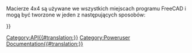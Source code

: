 <languages/>
{{VeryImportantMessage|''(Październik 2019)'' Nie edytuj tych stron. Informacje są niekompletne i nieaktualne. Najnowsze API można znaleźć w [https://www.freecadweb.org/api automatycznie generowana dokumentacja API], lub wygenerować dokumentację samodzielnie, śledząc dokument [[Source documentation/pl|Dokumentacja źródłowa]].}}

Macierze 4x4 są używane we wszystkich miejscach programu FreeCAD i mogą być tworzone w jeden z następujących sposobów:
{{Code|code=
m = FreeCAD.Matrix()          # m = the [http://en.wikipedia.org/wiki/Identity_matrix identity matrix]
m = FreeCAD.Base.Matrix()
print m.A21()               # print m[1][0]
}}


<div class="mw-translate-fuzzy">
{{APIFunction|A| | |wszystkie elementy macierzy.}}
{{APIFunction|A11| | |element macierzy.}}
{{APIFunction|A12| | |element macierzy.}}
{{APIFunction|A13| | |element macierzy.}}
{{APIFunction|A14| | |element macierzy.}}
{{APIFunction|A21| | |element macierzy.}}
{{APIFunction|A22| | |element macierzy.}}
{{APIFunction|A23| | |element macierzy.}}
{{APIFunction|A24| | |element macierzy.}}
{{APIFunction|A31| | |element macierzy.}}
{{APIFunction|A32| | |element macierzy.}}
{{APIFunction|A33| | |element macierzy.}}
{{APIFunction|A34| | |element macierzy.}}
{{APIFunction|A41| | |element macierzy.}}
{{APIFunction|A42| | |element macierzy.}}
{{APIFunction|A43| | |element macierzy.}}
{{APIFunction|A44| | |element macierzy.}}
{{APIFunction|determinant| |Oblicza [http://en.wikipedia.org/wiki/Determinant wyznacznik] macierzy|a number.}}
{{APIFunction|inverse| |[http://en.wikipedia.org/wiki/Inverse_matrix inwertuje] tę macierz, jeśli to możliwe|nothing.}}
{{APIFunction|invert| |Zwraca [http://en.wikipedia.org/wiki/Inverse_matrix odwrotność] tej macierzy, jeśli to możliwe|a Matrix}}
{{APIFunction|move|Vector|Sprawia, że ta macierz staje się macierzą [http://en.wikipedia.org/wiki/Translation_%28geometry%29 przesunięcia]|nothing.}}
{{APIFunction|multiply|Matrix or Vector|Zwraca [http://en.wikipedia.org/wiki/Cross_product iloczyn krzyżowy] macierzy lub wektora z tą macierzą|a Matrix}}
{{APIFunction|rotateX|Float(radians)|Sprawia, że ta macierz jest [http://en.wikipedia.org/wiki/Rotation_%28mathematics%29 rotacją] wokół transformacji X|nothing.}}
{{APIFunction|rotateY|Float(radians)|Sprawia, że ta macierz jest [http://en.wikipedia.org/wiki/Rotation_%28mathematics%29 rotacją] wokół transformacji Y|nothing.}}
{{APIFunction|rotateZ|Float(radians)|Sprawia, że ta macierz jest [http://en.wikipedia.org/wiki/Rotation_%28mathematics%29 rotacją] wokół transformacji Z|nothing.}}
{{APIFunction|scale|Vector|Tworzy z tej macierzy [http://en.wikipedia.org/wiki/Scaling_matrix transformatę skalującą]|nothing.}}
{{APIFunction|transform|Vector, Matrix|Tworzy z tej macierzy [http://en.wikipedia.org/wiki/Transformation_matrix macierz transformacji] opartą na wektorze i macierzy|nothing. }}
{{APIFunction|unity| |Sprawia, że ta macierz jest [http://en.wikipedia.org/wiki/Identity_matrix macierzą tożsamości]|nothing.}}
</div>

{{Userdocnavi{{#translation:}}}}
[[Category:API{{#translation:}}]]
[[Category:Poweruser Documentation{{#translation:}}]]
{{clear}}